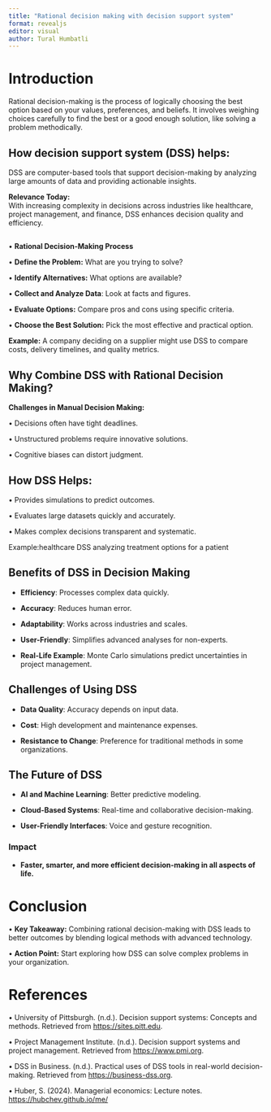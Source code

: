 ```yaml
---
title: "Rational decision making with decision support system"
format: revealjs
editor: visual
author: Tural Humbatli
---
```


# Introduction

Rational decision-making is the process of logically choosing the best option based on your values, preferences, and beliefs. It involves weighing choices carefully to find the best or a good enough solution, like solving a problem methodically.

## How decision support system (DSS) helps:

DSS are computer-based tools that support decision-making by analyzing large amounts of data and providing actionable insights.

**Relevance Today:**\
With increasing complexity in decisions across industries like healthcare, project management, and finance, DSS enhances decision quality and efficiency.

## 

• **Rational Decision-Making Process**

• **Define the Problem:** What are you trying to solve?

• **Identify Alternatives:** What options are available?

• **Collect and Analyze Data**: Look at facts and figures.

• **Evaluate Options:** Compare pros and cons using specific criteria.

• **Choose the Best Solution:** Pick the most effective and practical option.

**Example:** A company deciding on a supplier might use DSS to compare costs, delivery timelines, and quality metrics.

## Why Combine DSS with Rational Decision Making?

**Challenges in Manual Decision Making:**

• Decisions often have tight deadlines.

• Unstructured problems require innovative solutions.

• Cognitive biases can distort judgment.

## **How DSS Helps:**

• Provides simulations to predict outcomes.

• Evaluates large datasets quickly and accurately.

• Makes complex decisions transparent and systematic.

Example:healthcare DSS analyzing treatment options for a patient

## Benefits of DSS in Decision Making

-   **Efficiency**: Processes complex data quickly.

-   **Accuracy**: Reduces human error.

-   **Adaptability**: Works across industries and scales.

-   **User-Friendly**: Simplifies advanced analyses for non-experts.

-   **Real-Life Example**: Monte Carlo simulations predict uncertainties in project management.

## Challenges of Using DSS

-   **Data Quality**: Accuracy depends on input data.

-   **Cost**: High development and maintenance expenses.

-   **Resistance to Change**: Preference for traditional methods in some organizations.

## The Future of DSS

-   **AI and Machine Learning**: Better predictive modeling.

-   **Cloud-Based Systems**: Real-time and collaborative decision-making.

-   **User-Friendly Interfaces**: Voice and gesture recognition.

### Impact

-   **Faster, smarter, and more efficient decision-making in all aspects of life.**

# Conclusion

• **Key Takeaway:** Combining rational decision-making with DSS leads to better outcomes by blending logical methods with advanced technology.

• **Action Point:** Start exploring how DSS can solve complex problems in your organization.

# References

• University of Pittsburgh. (n.d.). Decision support systems: Concepts and methods. Retrieved from [[https://sites.pitt.edu]{.underline}](https://sites.pitt.edu/).

• Project Management Institute. (n.d.). Decision support systems and project management. Retrieved from [[https://www.pmi.org]{.underline}](https://www.pmi.org/).

• DSS in Business. (n.d.). Practical uses of DSS tools in real-world decision-making. Retrieved from [[https://business-dss.org]{.underline}](https://business-dss.org/).

• Huber, S. (2024). Managerial economics: Lecture notes. <https://hubchev.github.io/me/>
